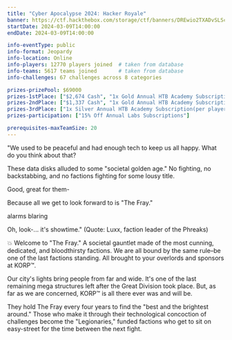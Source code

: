 ```yaml
---
title: "Cyber Apocalypse 2024: Hacker Royale"
banner: https://ctf.hackthebox.com/storage/ctf/banners/DREwio2TXADvSLScO07rux2olm6vjUoEXQPPAKBC.jpg
startDate: 2024-03-09T14:00:00
endDate: 2024-03-09T14:00:00

info-eventType: public
info-format: Jeopardy
info-location: Online
info-players: 12770 players joined  # taken from database
info-teams: 5617 teams joined       # taken from database
info-challenges: 67 challenges across 8 categories

prizes-prizePool: $69000
prizes-1stPlace: ["$2,674 Cash", "1x Gold Annual HTB Academy Subscription(per player)", "1x 3month HTB Pro-Lab (per player)", "1x Flipper Zero (per player)"]
prizes-2ndPlace: ["$1,337 Cash", "1x Gold Annual HTB Academy Subscription(per player)", "1x Annual VIP+ Subscription (per player)"]
prizes-3rdPlace: ["1x Silver Annual HTB Academy Subscription(per player)", "1x Annual VIP+ Subscription (per player)"]
prizes-participation: ["15% Off Annual Labs Subscriptions"]

prerequisites-maxTeamSize: 20
---
```


"We used to be peaceful and had enough tech to keep us all happy. What do you think about that? 


These data disks alluded to some "societal golden age." No fighting, no backstabbing, and no factions fighting for some lousy title.

Good, great for them-

Because all we get to look forward to is "The Fray."


alarms blaring


Oh, look-... it's showtime." (Quote: Luxx, faction leader of the Phreaks)


💥 Welcome to "The Fray." A societal gauntlet made of the most cunning, dedicated, and bloodthirsty factions. We are all bound by the same rule–be one of the last factions standing. All brought to your overlords and sponsors at KORP™.


Our city's lights bring people from far and wide. It's one of the last remaining mega structures left after the Great Division took place. But, as far as we are concerned, KORP™ is all there ever was and will be. 


They hold The Fray every four years to find the "best and the brightest around." Those who make it through their technological concoction of challenges become the "Legionaries," funded factions who get to sit on easy-street for the time between the next fight.
